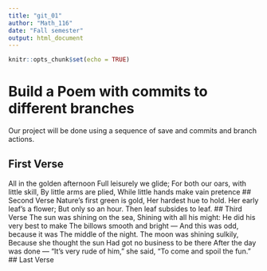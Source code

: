 ---
title: "git_01"
author: "Math_116"
date: "Fall semester"
output: html_document
---

```{r setup, include=FALSE}
knitr::opts_chunk$set(echo = TRUE)
```
# Build a Poem with commits to different branches
Our project will be done using a sequence of save and commits and branch actions.
<!-- Do not modify or change any text in "!--" bracketed areas such as this --- these are instructions to
you, if you change any of this the git program will notice it and compromise your git merging strategy !-->

## First Verse 
<!--Put the first five lines of a poem by Lewis Carrol in this section!-->
All in the golden afternoon
Full leisurely we glide;
For both our oars, with little skill,
By little arms are plied,
While little hands make vain pretence
## Second Verse
<!--Put the first five lines of a poem by Robert Frost here!-->
Nature’s first green is gold, 
Her hardest hue to hold. 
Her early leaf’s a flower; 
But only so an hour. 
Then leaf subsides to leaf.
## Third Verse
<!--Put the first two verses of The Walrus and the Carpenter here!-->
The sun was shining on the sea,
      Shining with all his might:
He did his very best to make
      The billows smooth and bright —
And this was odd, because it was
      The middle of the night.
The moon was shining sulkily,
      Because she thought the sun
Had got no business to be there
      After the day was done —
"It's very rude of him," she said,
      "To come and spoil the fun."
## Last Verse
<!--Put a short poem of your choice 8-20 lines,here!-->
